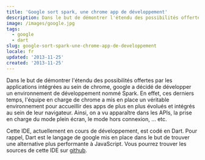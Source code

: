 ```yaml
---
title: 'Google sort spark, une chrome app de développement'
description: Dans le but de démontrer l'étendu des possibilités offertes par les applications intégrées au sein de chrome, google a décidé de développer un environnement de développement nommé Spark.
image: /images/google.jpg
tags:
  - google
  - dart
slug: google-sort-spark-une-chrome-app-de-developpement
locale: fr
updated: '2013-11-25'
created: '2013-11-25'
---
```


Dans le but de démontrer l'étendu des possibilités offertes par les applications intégrées au sein de chrome, google a décidé de développer un environnement de développement nommé Spark. En effet, ces derniers temps, l'équipe en charge de chrome a mis en place un véritable environnement pour accueillir des apps de plus en plus évolués et intégrés au sein de leur navigateur. Ainsi, on a vu apparaître dans les APIs, la prise en charge du mode plein écran, le mode hors connexion, ... etc.

Cette IDE, actuellement en cours de développement, est codé en Dart. Pour rappel, Dart est le langage de google mis en place dans le but de trouver une alternative plus performante à JavaScript. Vous pourrez trouver les sources de cette IDE sur [github](https://github.com/dart-lang/spark).
